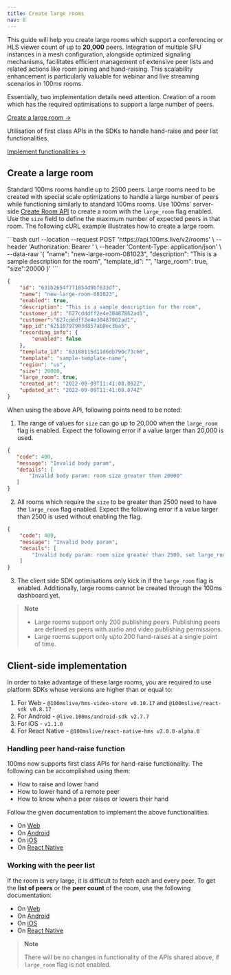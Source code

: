 ```yaml
---
title: Create large rooms
nav: 8
---
```


This guide will help you create large rooms which support a conferencing or HLS viewer count of up to **20,000** peers. Integration of multiple SFU instances in a mesh configuration, alongside optimized signaling mechanisms, facilitates efficient management of extensive peer lists and related actions like room joining and hand-raising. This scalability enhancement is particularly valuable for webinar and live streaming scenarios in 100ms rooms.

Essentially, two implementation details need attention. 
<FlexContainer>
<Callout icon="link" title="Server-side implementation">
Creation of a room which has the required optimisations to support a large number of peers.

[Create a large room →](#create-a-large-room)

</Callout>
<Callout icon="client" title="Client-side implementation">
Utilisation of first class APIs in the SDKs to handle hand-raise and peer list functionalities.

[Implement functionalities →](#client-side-implementation)

</Callout>
</FlexContainer>

## Create a large room

Standard 100ms rooms handle up to 2500 peers. Large rooms need to be created with special scale optimizations to handle a large number of peers while functioning similarly to standard 100ms rooms. Use 100ms' server-side [Create Room API](/server-side/v2/api-reference/Rooms/create-via-api) to create a room with the `large_room` flag enabled. Use the `size` field to define the maximum number of expected peers in that room.
The following cURL example illustrates how to create a large room.

<PostRequest title="https://api.100ms.live/v2/rooms" />
<Request id="req-comp-0">
```bash
curl --location --request POST 'https://api.100ms.live/v2/rooms' \
--header 'Authorization: Bearer <management_token>' \
--header 'Content-Type: application/json' \
--data-raw '{
    "name": "new-large-room-081023",
    "description": "This is a sample description for the room",
    "template_id": "<template_id of the template you wish to associate with the room>",
    "large_room": true,
    "size":20000
}'
```
</Request>
<ResponseBox id="resp-0" status="200 OK">

```json
{
    "id": "631b2654f771854d9bf633df",
    "name": "new-large-room-081023",
    "enabled": true,
    "description": "This is a sample description for the room",
    "customer_id": "627cdddff2e4e30487862ad1",
    "customer":"627cdddff2e4e30487862ad1",
    "app_id":"62510797903d857ab8ec3ba5",
    "recording_info": {
        "enabled": false
    },
    "template_id": "63188115d11d6db790c73c60",
    "template": "sample-template-name",
    "region": "us",
    "size": 20000,
    "large_room": true,
    "created_at": "2022-09-09T11:41:08.082Z",
    "updated_at": "2022-09-09T11:41:08.074Z"
}
```
</ResponseBox>

When using the above API, following points need to be noted:
1. The range of values for `size` can go up to 20,000 when the `large_room` flag is enabled. Expect the following error if a value larger than 20,000 is used.
 ```json
 {
    "code": 400,
    "message": "Invalid body param",
    "details": [
        "Invalid body param: room size greater than 20000"
    ]
}
```
2. All rooms which require the `size` to be greater than 2500 need to have the `large_room` flag enabled. Expect the following error if a value larger than 2500 is used without enabling the flag. 
```json
{
    "code": 400,
    "message": "Invalid body param",
    "details": [
        "Invalid body param: room size greater than 2500, set large_room flag as true"
    ]
}
```
3. The client side SDK optimisations only kick in if the `large_room` flag is enabled. Additionally, large rooms cannot be created through the 100ms dashboard yet. 

> **Note**
>
> - Large rooms support only 200 publishing peers. Publishing peers are defined as peers with audio and video publishing permissions.
> - Large rooms support only upto 200 hand-raises at a single point of time. 
> 

## Client-side implementation

In order to take advantage of these large rooms, you are required to use platform SDKs whose versions are higher than or equal to:
1. For Web - `@100mslive/hms-video-store v0.10.17` and `@100mslive/react-sdk v0.8.17`
2. For Android - `@live.100ms/android-sdk v2.7.7`
3. For iOS - `v1.1.0`
4. For React Native - `@100mslive/react-native-hms v2.0.0-alpha.0`

### Handling peer hand-raise function
100ms now supports first class APIs for hand-raise functionality. The following can be accomplished using them:
- How to raise and lower hand
- How to lower hand of a remote peer
- How to know when a peer raises or lowers their hand

Follow the given documentation to implement the above functionalities.
- On [Web](/javascript/v2/how-to-guides/build-interactive-features/handraise)
- On [Android](/android/v2/how-to-guides/interact-with-room/peer/large-room)
- On [iOS](/ios/v2/how-to-guides/interact-with-room/peer/large-room)
- On [React Native](/react-native/v2/how-to-guides/interact-with-room/peer/large-room)


### Working with the peer list
If the room is very large, it is difficult to fetch each and every peer. To get the **list of peers** or the **peer count** of the room, use the following documentation:

- On [Web](/javascript/v2/how-to-guides/set-up-video-conferencing/peerlist-optimizations)
- On [Android](/android/v2/how-to-guides/interact-with-room/peer/large-room#how-to-get-total-peer-count-of-the-room)
- On [iOS](/ios/v2/how-to-guides/interact-with-room/peer/large-room#how-to-get-peer-list-iterator-in-a-large-room)
- On [React Native](/react-native/v2/how-to-guides/interact-with-room/peer/large-room#how-to-get-total-peer-count-of-the-room)


> **Note**
> 
> There will be no changes in functionality of the APIs shared above, if `large_room` flag is not enabled.
>






